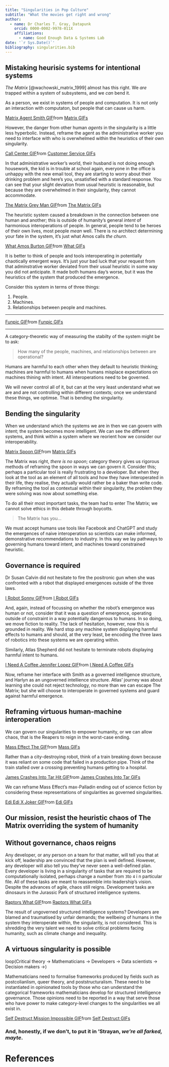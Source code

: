 ```yaml
---
title: "Singularities in Pop Culture"
subtitle: "What the movies get right and wrong" 
author: 
  - name: Dr Charles T. Gray, Datapunk
    orcid: 0000-0002-9978-011X
    affiliations:
      - name: Good Enough Data & Systems Lab
date: '`r Sys.Date()`'
bibliography: singularities.bib
---
```



## Mistaking heurisic systems for intentional systems

*The Matrix* [@wachowski_matrix_1999] almost has this right. We *are* trapped within a system of subsystems, and we *can* bend it.

As a person, we exist in systems of people and computation. It is not only an interaction with computaton, but people that can cause us harm.

<div class="tenor-gif-embed" data-postid="23935709" data-share-method="host" data-aspect-ratio="1.60804"><a href="https://tenor.com/view/matrix-agent-smith-gif-23935709">Matrix Agent Smith GIF</a>from <a href="https://tenor.com/search/matrix-gifs">Matrix GIFs</a></div> <script type="text/javascript" async src="https://tenor.com/embed.js"></script>

However, the danger from other human _agents_ in the singularity is a little less hyperbolic. Instead, reframe the agent as the administrative worker you need to interface with who is overwhelmed within the heuristics of their own singularity. 

<div class="tenor-gif-embed" data-postid="10157210" data-share-method="host" data-aspect-ratio="1.67669" ><a href="https://tenor.com/view/customer-service-call-center-bpo-mic-gif-10157210">Call Center GIF</a>from <a href="https://tenor.com/search/customer+service-gifs">Customer Service GIFs</a></div> <script type="text/javascript" async src="https://tenor.com/embed.js"></script>

In that administrative worker's world, their husband is not doing enough housework, the kid is in trouble at school again, everyone in the office is unhappy with the new email tool, they are starting  to worry about their drinking problem and here's you, unsatisfied with a standard response. You can see that your slight deviation from usual heuristic is reasonable, but because they are overwhelmed in their singularity, they cannot accommodate. 


<div class="tenor-gif-embed" data-postid="1409213512581635030" data-share-method="host" data-aspect-ratio="1.82927"><a href="https://tenor.com/view/the-matrix-grey-man-monitors-mivie-scene-gif-1409213512581635030">The Matrix Grey Man GIF</a>from <a href="https://tenor.com/search/the+matrix-gifs">The Matrix GIFs</a></div> <script type="text/javascript" async src="https://tenor.com/embed.js"></script>

The heuristic system  caused a breakdown in the connection between one human and another; this is outside of humanity's general *intent* of harmonious interoperations of people. In general, people tend to be heroes of their own lives, most people *mean* well. There is no architect determining your fate in the system, it's just what Amos calls *the churn*.

<div class="tenor-gif-embed" data-postid="19592127" data-share-method="host" data-aspect-ratio="1.78771" ><a href="https://tenor.com/view/what-amos-burton-the-expanse-what-did-you-say-what-do-you-want-gif-19592127">What Amos Burton GIF</a>from <a href="https://tenor.com/search/what-gifs">What GIFs</a></div> <script type="text/javascript" async src="https://tenor.com/embed.js"></script>

It is better to think of people and tools interoperating in potentially chaotically emergent ways. It's just your bad luck that your request from that adminstrative worker deviated from their usual heuristic in some way you did not anticipate. It made both humans day's worse, but it was the heuristics of the system that produced the emergence. 

Consider this system in terms of three things:

1. People.
2. Machines.
3. Relationships between people and machines.

---

<div class="tenor-gif-embed" data-postid="6132932" data-share-method="host"><a href="https://tenor.com/view/funpic-gif-6132932">Funpic GIF</a>from <a href="https://tenor.com/search/funpic-gifs">Funpic GIFs</a></div> <script type="text/javascript" async src="https://tenor.com/embed.js"></script>

---

A category-theoretic way of measuring the stabilty of the system might be to ask:

> How many of the people, machines, and relationships between are operational? 

Humans are harmful to each other when they default to heuristic thinking; machines are harmful to humans when humans misplace expectations on machines thining with intent. All interoperations need to be governed.

We will never control all of it, but can at the very least understand what we are and are not controlling within different contexts; once we understand these things, we optimse. That is bending the singularity.


## Bending the singularity

When we understand which the systems we are in then we can govern with intent; the system becomes more intelligent. We can see the different systems, and think within a system where we reorient how we consider our interoperability.

<div class="tenor-gif-embed" data-postid="24497969" data-share-method="host" data-aspect-ratio="1.77778" ><a href="https://tenor.com/view/matrix-spoon-gif-24497969">Matrix Spoon GIF</a>from <a href="https://tenor.com/search/matrix-gifs">Matrix GIFs</a></div> <script type="text/javascript" async src="https://tenor.com/embed.js"></script>

The Matrix was right, *there is no spoon*; category theory gives us rigorous methods of reframing the spoon in ways we can govern it. Consider this; perhaps a particular tool is really frustrating  to a developer. But when they look at the tool as an element of all tools and how they have interoperated in their life, they realise, they actually would rather be a baker than write code. By reframing the tool as contextual within their singularity, the problem they were solving was now about something else. 

To do all their most important tasks, the team had to enter The Matrix; we cannot solve ethics in this debate through boycotts. 

> The Matrix has you...

We must accept humans use tools like Facebook and ChatGPT and study the emergences of naive interoperation so scientists can make informed, demonstrative recommendations to industry. In this way we lay pathways to governing humans toward intent, and machines toward constrained heuristic.

## Governance is required

Dr Susan Calvin did not hesitate to fire the positronic gun when she was confronted with a robot that displayed emergences outside of the three laws. 

<div class="tenor-gif-embed" data-postid="25954630" data-share-method="host" data-aspect-ratio="1.78771" ><a href="https://tenor.com/view/i-robot-sonny-hiding-subterfuge-gif-25954630">I Robot Sonny GIF</a>from <a href="https://tenor.com/search/i+robot-gifs">I Robot GIFs</a></div> <script type="text/javascript" async src="https://tenor.com/embed.js"></script>

And, again, instead of focussing on whether the robot's emergence was human or not, consider that it was a question of emergence, operating outside of constraint in a way potentially dangerous to humans. In so doing, we move fiction to reality. The lack of hesitation, however, now this is grounded in reality. We hard stop any machine system displaying harmful effects to humans and should, at the very least, be encoding the three laws of robotics into these systems we are operating within. 

Similarly, Atlas Shepherd did not hesitate to terminate robots displaying harmful intent to humans. 

<div class="tenor-gif-embed" data-postid="12652459803385601660" data-share-method="host" data-aspect-ratio="1" ><a href="https://tenor.com/view/i-need-a-coffee-jennifer-lopez-atlas-i-have-to-drink-coffee-atlas-shepherd-gif-12652459803385601660">I Need A Coffee Jennifer Lopez GIF</a>from <a href="https://tenor.com/search/i+need+a+coffee-gifs">I Need A Coffee GIFs</a></div> <script type="text/javascript" async src="https://tenor.com/embed.js"></script>

Now, reframe her interface with Smith as a governed intelligence structure, and Harlyn as an ungoverned intellience structure. Atlas' journey was about learning she could not reject technology, no more than we can escape The Matrix; but she will choose to interoperate in governed systems and guard against harmful emergence. 

## Reframing virtuous human-machine interoperation

We can govern our singularities to empower humanity, or we can allow chaos, that is the Reapers to reign in the worst-case ending. 

<div class="tenor-gif-embed" data-postid="12242566" data-share-method="host" data-aspect-ratio="1.77778" ><a href="https://tenor.com/view/mass-effect-the-reapers-chaotic-destruction-gif-12242566">Mass Effect The GIF</a>from <a href="https://tenor.com/search/mass-gifs">Mass GIFs</a></div> <script type="text/javascript" async src="https://tenor.com/embed.js"></script>

Rather than a city-destroying robot, think of a train breaking down because it was reliant on some code that failed in a production pipe. Think of the train stalled over a crossing preventing humans getting to a hospital. 

<div class="tenor-gif-embed" data-postid="17279386" data-share-method="host" data-aspect-ratio="1.33333" ><a href="https://tenor.com/view/james-crashes-into-tar-hit-cargo-thomas-the-train-gif-17279386">James Crashes Into Tar Hit GIF</a>from <a href="https://tenor.com/search/james+crashes+into+tar-gifs">James Crashes Into Tar GIFs</a></div> <script type="text/javascript" async src="https://tenor.com/embed.js"></script>

We can reframe Mass Effect's max-Palladin ending out of science fiction by considering these representations of singularities as governed singularities.

<div class="tenor-gif-embed" data-postid="4923291999763237662" data-share-method="host" data-aspect-ratio="1.33333" ><a href="https://tenor.com/view/edi-edi-x-joker-mass-effect-mass-effect-legendary-edition-mass-effect-3-gif-4923291999763237662">Edi Edi X Joker GIF</a>from <a href="https://tenor.com/search/edi-gifs">Edi GIFs</a></div> <script type="text/javascript" async src="https://tenor.com/embed.js"></script>

## Our mission, resist the heuristic chaos of The Matrix overriding the system of humanity 

## Without governance, chaos reigns

Any developer, or any person on a team for that matter, will tell you that at kick off, leadership are convinced that the plan is well defined. However, any developer will also tell you they've never seen a well-defined plan. Every developer is living in a singularity of tasks that are required to be computationally isolated, perhaps change a number from `3`to `4` i n particular file. All of these  tasks are meant to reassemble into leadership's vision. Despite the advances of agile, chaos still reigns. Development tasks are dinosaurs in the Jurassic Park of structured intelligence systems.  

<div class="tenor-gif-embed" data-postid="15354606320925778627" data-share-method="host" data-aspect-ratio="1.77857"><a href="https://tenor.com/view/raptors-what-gif-15354606320925778627">Raptors What GIF</a>from <a href="https://tenor.com/search/raptors+what-gifs">Raptors What GIFs</a></div> <script type="text/javascript" async src="https://tenor.com/embed.js"></script>

The result of ungoverned structured intelligence systems? Developers are blamed and traumatised by unfair demands; the wellbeing of humans in the system they interoperate within, the singularity, is not considered. This is shredding the very talent we need to solve critical problems facing humanity, such as climate change and inequality.

## A virtuous singularity is possible

loop(Critical theory -> Mathematicians ->  Developers -> Data scientists -> Decision makers ->) 

Mathematicians need to formalise frameworks produced by fields such as postcolianlism, queer theory, and poststructuralism. These need to be instantiated in opinionated tools by those who can understand the categorical frameworks mathematicians develop for structured intelligence governance. Those opinions need to be reported in a way that serve those who have power to make category-level changes to the singularities we all exist in.

<div class="tenor-gif-embed" data-postid="14614409065208668893" data-share-method="host" data-aspect-ratio="1.63816"><a href="https://tenor.com/view/self-destruct-mission-impossible-gif-14614409065208668893">Self Destruct Mission Impossible GIF</a>from <a href="https://tenor.com/search/self+destruct-gifs">Self Destruct GIFs</a></div> <script type="text/javascript" async src="https://tenor.com/embed.js"></script>

### And, honestly, if we don't, to put it in 'Strayan, *we're all farked, mayte*.

# References